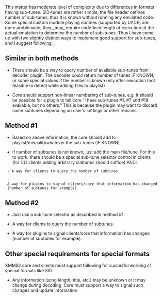 This matter has moderate level of complexity due to differences in formats having sub-tunes. SID-tunes are rather simple, the file header defines number of sub-tunes, thus it is known without running any emulated code. Some special custom module playing routines (supported by UADE) are more problematic, they _may_ require undefined length of execution of the actual emulation to determine the number of sub-tunes. Thus I have come up with two slightly distinct ways to implement good support for sub-tunes, and I suggest following:

== Similar in both methods ==

* There should be a way to query number of available sub-tunes from decoder plugin. The decoder could return number of tunes IF KNOWN, or some special values if the number is known only after execution (not feasible to detect while adding files to playlist)

* Core should support non-linear numbering of sub-tunes, e.g. it should be possible for a plugin to tell core "I have sub-tunes #1, #7 and #18 available, but no others." This is because the plugin may want to discard some subtunes depending on user's settings or other reasons.

== Method #1 ==

* Based on above information, the core should add to playlist/medialib/whatever the sub-tunes (IF KNOWN)

* If number of subtunes is not known, just add the main file/tune. For this to work, there should be a special sub-tune selector control in clients (for CLI clients adding arbitrary subtunes should suffice) AND:

  - A way for clients to query the number of subtunes.

  - A way for plugins to signal clients/core that information has changed (number of subtunes for example).

== Method #2 ==

* Just use a sub-tune selector as described in method #1.

* A way for clients to query the number of subtunes.

* A way for plugins to signal clients/core that information has changed (number of subtunes for example).


== Other special requirements for special formats ==

XMMS2 core and clients must support following for succesful working of special formats like SID.

* Any information (song length, title, etc.) may be unknown or it may change during decoding. Core must support a way to signal such changes and update information.